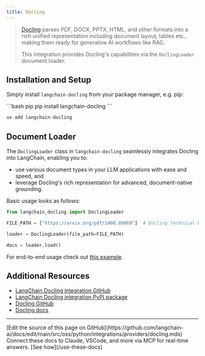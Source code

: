 ```yaml
---
title: Docling
---
```


> [Docling](https://github.com/DS4SD/docling) parses PDF, DOCX, PPTX, HTML, and other formats into a rich unified representation including document layout, tables etc., making them ready for generative AI workflows like RAG.
>
> This integration provides Docling's capabilities via the `DoclingLoader` document loader.

## Installation and Setup

Simply install `langchain-docling` from your package manager, e.g. pip:

<CodeGroup>
```bash pip
pip install langchain-docling
```

```bash uv
uv add langchain-docling
```
</CodeGroup>

## Document Loader

The `DoclingLoader` class in `langchain-docling` seamlessly integrates Docling into
LangChain, enabling you to:
- use various document types in your LLM applications with ease and speed, and
- leverage Docling's rich representation for advanced, document-native grounding.

Basic usage looks as follows:

```python
from langchain_docling import DoclingLoader

FILE_PATH = ["https://arxiv.org/pdf/2408.09869"]  # Docling Technical Report

loader = DoclingLoader(file_path=FILE_PATH)

docs = loader.load()
```

For end-to-end usage check out
[this example](/oss/python/integrations/document_loaders/docling).

## Additional Resources

- [LangChain Docling integration GitHub](https://github.com/DS4SD/docling-langchain)
- [LangChain Docling integration PyPI package](https://pypi.org/project/langchain-docling/)
- [Docling GitHub](https://github.com/DS4SD/docling)
- [Docling docs](https://ds4sd.github.io/docling/)

---

<Callout icon="pen-to-square" iconType="regular">
    [Edit the source of this page on GitHub](https://github.com/langchain-ai/docs/edit/main/src/oss/python/integrations/providers/docling.mdx)
</Callout>
<Tip icon="terminal" iconType="regular">
    Connect these docs to Claude, VSCode, and more via MCP for    real-time answers. [See how](/use-these-docs)
</Tip>
